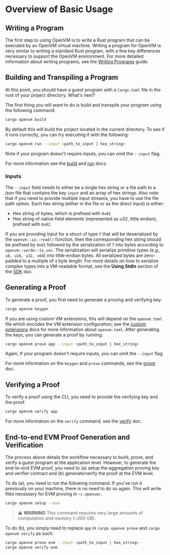 # Overview of Basic Usage

## Writing a Program

The first step to using OpenVM is to write a Rust program that can be executed by an OpenVM virtual machine. Writing a program for OpenVM is very similar to writing a standard Rust program, with a few key differences necessary to support the OpenVM environment. For more detailed information about writing programs, see the [Writing Programs](./writing-a-program) guide.

## Building and Transpiling a Program

At this point, you should have a guest program with a `Cargo.toml` file in the root of your project directory. What's next?

The first thing you will want to do is build and transpile your program using the following command:

```bash
cargo openvm build
```

By default this will build the project located in the current directory. To see if it runs correctly, you can try executing it with the following:

```bash
cargo openvm run --input <path_to_input | hex_string>
```

Note if your program doesn't require inputs, you can omit the `--input` flag.

For more information see the [build](./compiling) and [run](./running-a-program) docs.

### Inputs

The `--input` field needs to either be a single hex string or a file path to a json file that contains the key `input` and an array of hex strings. Also note that if you need to provide multiple input streams, you have to use the file path option.
Each hex string (either in the file or as the direct input) is either:

- Hex string of bytes, which is prefixed with `0x01`
- Hex string of native field elements (represented as u32, little endian), prefixed with `0x02`

If you are providing input for a struct of type `T` that will be deserialized by the `openvm::io::read()` function, then the corresponding hex string should be prefixed by `0x01` followed by the serialization of `T` into bytes according to `openvm::serde::to_vec`. The serialization will serialize primitive types (e.g., `u8, u16, u32, u64`) into little-endian bytes. All serialized bytes are zero-padded to a multiple of `4` byte length. For more details on how to serialize complex types into a VM-readable format, see the **Using StdIn** section of the [SDK](/book/advanced-usage/sdk#using-stdin) doc.

## Generating a Proof

To generate a proof, you first need to generate a proving and verifying key:

```bash
cargo openvm keygen
```

If you are using custom VM extensions, this will depend on the `openvm.toml` file which encodes the VM extension configuration; see the [custom extensions](/book/acceleration-using-extensions/overview) docs for more information about `openvm.toml`. After generating the keys, you can generate a proof by running:

```bash
cargo openvm prove app --input <path_to_input | hex_string>
```

Again, if your program doesn't require inputs, you can omit the `--input` flag.

For more information on the `keygen` and `prove` commands, see the [prove](./generating-proofs) doc.

## Verifying a Proof

To verify a proof using the CLI, you need to provide the verifying key and the proof.

```bash
cargo openvm verify app
```

For more information on the `verify` command, see the [verify](./verifying-proofs) doc.

## End-to-end EVM Proof Generation and Verification

The process above details the workflow necessary to build, prove, and verify a guest program at the application level. However, to generate the end-to-end EVM proof, you need to (a) setup the aggregation proving key and verifier contract and (b) generate/verify the proof at the EVM level.

To do (a), you need to run the following command. If you've run it previously on your machine, there is no need to do so again. This will write files necessary for EVM proving in `~/.openvm/`.

```bash
cargo openvm setup --evm
```

> ⚠️ **WARNING**
> This command requires very large amounts of computation and memory (~200 GB).

To do (b), you simply need to replace `app` in `cargo openvm prove` and `cargo openvm verify` as such:

```bash
cargo openvm prove evm --input <path_to_input | hex_string>
cargo openvm verify evm
```
